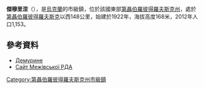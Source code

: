 {{refimprove|time=2018-05-10T14:13:40+00:00}}
{{No footnotes|time=2015-09-16T07:30:07+00:00}}
{{coord|48|10|47|N|36|28|16|E|scale:30000_region:UA|display=title}}

'''傑穆里涅'''（{{lang-uk|Демурине}}），是[[烏克蘭|烏克蘭]]的市級鎮，位於該國東部[[第聶伯羅彼得羅夫斯克州|第聶伯羅彼得羅夫斯克州]]，處於[[第聶伯羅彼得羅夫斯克|第聶伯羅彼得羅夫斯克]]以西148公里，始建於1922年，海拔高度168米，2012年人口1,153。

==參考資料==
*[http://gska2.rada.gov.ua/pls/z7502/A005?rdat1=14.09.2011&rf7571=5679 Демурине]{{dead link|date=2017年11月 |bot=InternetArchiveBot |fix-attempted=yes }}
* [http://www.megev-rn.dp.gov.ua/OBLADM/megev_rda.nsf/docs/947FE2EE98FE74CFC225763A006DB069?OpenDocument Сайт Межівської РДА] {{Wayback|url=http://www.megev-rn.dp.gov.ua/OBLADM/megev_rda.nsf/docs/947FE2EE98FE74CFC225763A006DB069?OpenDocument |date=20160305050801 }}

{{DEFAULTSORT:Демурине}}
[[Category:第聶伯羅彼得羅夫斯克州市級鎮|Category:第聶伯羅彼得羅夫斯克州市級鎮]]


{{Dnipropetrovsk-geo-stub}}